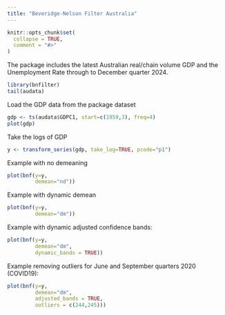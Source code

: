 ```yaml
---
title: "Beveridge-Nelson Filter Australia"
---
```


```r
knitr::opts_chunk$set(
  collapse = TRUE,
  comment = "#>"
)
```

The package includes the latest Australian real/chain volume GDP and the Unemployment Rate through to December quarter 2024. 

```r
library(bnfilter)
tail(audata)
```

Load the GDP data from the package dataset

```r
gdp <- ts(audata$GDPC1, start=c(1959,3), freq=4)
plot(gdp)
```

Take the logs of GDP

```r
y <- transform_series(gdp, take_log=TRUE, pcode="p1")
```

Example with no demeaning

```r
plot(bnf(y=y, 
         demean="nd"))
```

Example with dynamic demean 

```r
plot(bnf(y=y, 
         demean="dm"))
```

Example with dynamic adjusted confidence bands: 

```r
plot(bnf(y=y, 
         demean="dm", 
         dynamic_bands = TRUE))
```

Example removing outliers for June and September quarters 2020 (COVID19):

```r
plot(bnf(y=y, 
         demean="dm", 
         adjusted_bands = TRUE, 
         outliers = c(244,245)))
```
